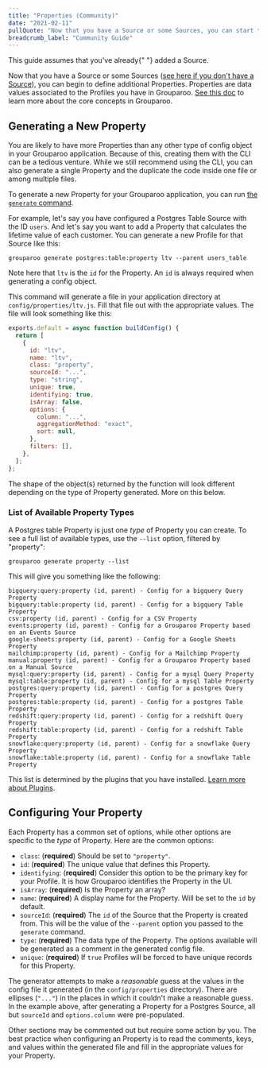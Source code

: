 ```yaml
---
title: "Properties (Community)"
date: "2021-02-11"
pullQuote: "Now that you have a Source or some Sources, you can start to define Properties. Properties are data values associated to the Profiles you have in Grouparoo."
breadcrumb_label: "Community Guide"
---
```


<ConfigToggle edition="community" section="properties" />

<Alert variant="warning">
  This guide assumes that you've already{" "}
  <Link href="/docs/config/sources/community">added a Source</Link>.
</Alert>

Now that you have a Source or some Sources ([see here if you don't have a Source](/docs/config/sources/community)), you can begin to define additional Properties. Properties are data values associated to the Profiles you have in Grouparoo. [See this doc](/docs/getting-started/product-concepts) to learn more about the core concepts in Grouparoo.

## Generating a New Property

You are likely to have more Properties than any other type of config object in your Grouparoo application. Because of this, creating them with the CLI can be a tedious venture. While we still recommend using the CLI, you can also generate a single Property and the duplicate the code inside one file or among multiple files.

To generate a new Property for your Grouparoo application, you can run [the `generate` command](/docs/cli/config#generate).

For example, let's say you have configured a Postgres Table Source with the ID `users`. And let's say you want to add a Property that calculates the lifetime value of each customer. You can generate a new Profile for that Source like this:

    grouparoo generate postgres:table:property ltv --parent users_table

Note here that `ltv` is the `id` for the Property. An `id` is always required when generating a config object.

This command will generate a file in your application directory at `config/properties/ltv.js`. Fill that file out with the appropriate values. The file will look something like this:

```js
exports.default = async function buildConfig() {
  return [
    {
      id: "ltv",
      name: "ltv",
      class: "property",
      sourceId: "...",
      type: "string",
      unique: true,
      identifying: true,
      isArray: false,
      options: {
        column: "...",
        aggregationMethod: "exact",
        sort: null,
      },
      filters: [],
    },
  ];
};
```

The shape of the object(s) returned by the function will look different depending on the type of Property generated. More on this below.

### List of Available Property Types

A Postgres table Property is just one _type_ of Property you can create. To see a full list of available types, use the `--list` option, filtered by "property":

    grouparoo generate property --list

This will give you something like the following:

    bigquery:query:property (id, parent) - Config for a bigquery Query Property
    bigquery:table:property (id, parent) - Config for a bigquery Table Property
    csv:property (id, parent) - Config for a CSV Property
    events:property (id, parent) - Config for a Grouparoo Property based on an Events Source
    google-sheets:property (id, parent) - Config for a Google Sheets Property
    mailchimp:property (id, parent) - Config for a Mailchimp Property
    manual:property (id, parent) - Config for a Grouparoo Property based on a Manual Source
    mysql:query:property (id, parent) - Config for a mysql Query Property
    mysql:table:property (id, parent) - Config for a mysql Table Property
    postgres:query:property (id, parent) - Config for a postgres Query Property
    postgres:table:property (id, parent) - Config for a postgres Table Property
    redshift:query:property (id, parent) - Config for a redshift Query Property
    redshift:table:property (id, parent) - Config for a redshift Table Property
    snowflake:query:property (id, parent) - Config for a snowflake Query Property
    snowflake:table:property (id, parent) - Config for a snowflake Table Property

This list is determined by the plugins that you have installed. [Learn more about Plugins](/docs/plugins).

## Configuring Your Property

Each Property has a common set of options, while other options are specific to the _type_ of Property. Here are the common options:

- `class`: (**required**) Should be set to `"property"`.
- `id`: (**required**) The unique value that defines this Property.
- `identifying`: (**required**) Consider this option to be the primary key for your Profile. It is how Grouparoo identifies the Property in the UI.
- `isArray`: (**required**) Is the Property an array?
- `name`: (**required**) A display name for the Property. Will be set to the `id` by default.
- `sourceId`: (**required**) The `id` of the Source that the Property is created from. This will be the value of the `--parent` option you passed to the `generate` command.
- `type`: (**required**) The data type of the Property. The options available will be generated as a comment in the generated config file.
- `unique`: (**required**) If `true` Profiles will be forced to have unique records for this Property.

The generator attempts to make a _reasonable_ guess at the values in the config file it generated (in the `config/properties` directory). There are ellipses (`"..."`) in the places in which it couldn't make a reasonable guess. In the example above, after generating a Property for a Postgres Source, all but `sourceId` and `options.column` were pre-populated.

Other sections may be commented out but require some action by you. The best practice when configuring an Property is to read the comments, keys, and values within the generated file and fill in the appropriate values for your Property.

<ValidateAndApplyConfig />
